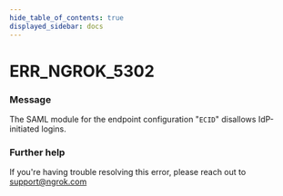 ```yaml
---
hide_table_of_contents: true
displayed_sidebar: docs
---
```



# ERR_NGROK_5302

### Message

The SAML module for the endpoint configuration "`ECID`" disallows IdP-initiated logins.

### Further help

If you're having trouble resolving this error, please reach out to [support@ngrok.com](mailto:support@ngrok.com?subject=Help%20with%20ERR_NGROK_5302)

<ErrorDetails error="err_ngrok_5302" />
